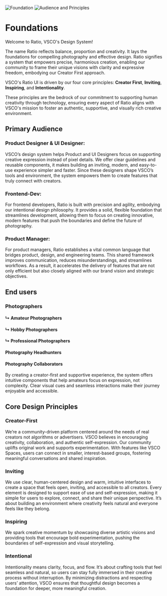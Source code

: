 
<Meta name="Foundations" title="Foundations" />

![Foundation](/images/intro/Foundation.png)
![Audience and Principles](/images/intro/AudienceAndPrinciples.png)

# Foundations

Welcome to Ratio, VSCO's Design System!

The name Ratio reflects balance, proportion and creativity. It lays the foundations for compelling photography and effective design. Ratio signifies a system that empowers precise, harmonious creation, enabling our community to frame their unique visions with clarity and expressive freedom, embodying our Creator First approach.

VSCO's Ratio UI is driven by our four core principles: **Creator First**, **Inviting**, **Inspiring**, and **Intentionality**.

These principles are the bedrock of our commitment to supporting human creativity through technology, ensuring every aspect of Ratio aligns with VSCO's mission to foster an authentic, supportive, and visually rich creative environment.

## Primary Audience

### Product Designer & UI Designer:

VSCO’s design system helps Product and UI Designers focus on supporting creative expression instead of pixel details. We offer clear guidelines and reusable components, it makes building an inviting, modern, and easy-to-use experience simpler and faster. Since these designers shape VSCO’s tools and environment, the system empowers them to create features that truly connect with creators.

### Frontend-Dev:

For frontend developers, Ratio is built with precision and agility, embodying our intentional design philosophy. It provides a solid, flexible foundation that streamlines development, allowing them to focus on creating innovative, modern features that push the boundaries and define the future of photography.

### Product Manager:

For product managers, Ratio establishes a vital common language that bridges product, design, and engineering teams. This shared framework improves communication, reduces misunderstandings, and streamlines workflows. As a result, it accelerates the delivery of features that are not only efficient but also closely aligned with our brand vision and strategic objectives.

## End users

### Photographers

#### ↳ Amateur Photographers

#### ↳ Hobby Photographers

#### ↳ Professional Photographers

#### Photography Headhunters

#### Photography Collaborators

By creating a creator-first and supportive experience, the system offers intuitive components that help amateurs focus on expression, not complexity. Clear visual cues and seamless interactions make their journey enjoyable and accessible.

## Core Design Principles

### Creator-First

We’re a community-driven platform centered around the needs of real creators not algorithms or advertisers. VSCO believes in encouraging creativity, collaboration, and authentic self-expression. Our community uplifts original work and supports experimentation. With features like VSCO Spaces, users can connect in smaller, interest-based groups, fostering meaningful conversations and shared inspiration.

### Inviting

We use clear, human-centered design and warm, intuitive interfaces to create a space that feels open, inviting, and accessible to all creators. Every element is designed to support ease of use and self-expression, making it simple for users to explore, connect, and share their unique perspective. It’s about building an environment where creativity feels natural and everyone feels like they belong.

### Inspiring

We spark creative momentum by showcasing diverse artistic visions and providing tools that encourage bold experimentation, pushing the boundaries of self-expression and visual storytelling.

### Intentional

Intentionality means clarity, focus, and flow. It’s about crafting tools that feel seamless and natural, so users can stay fully immersed in their creative process without interruption. By minimizing distractions and respecting users’ attention, VSCO ensures that thoughtful design becomes a foundation for deeper, more meaningful creation.
